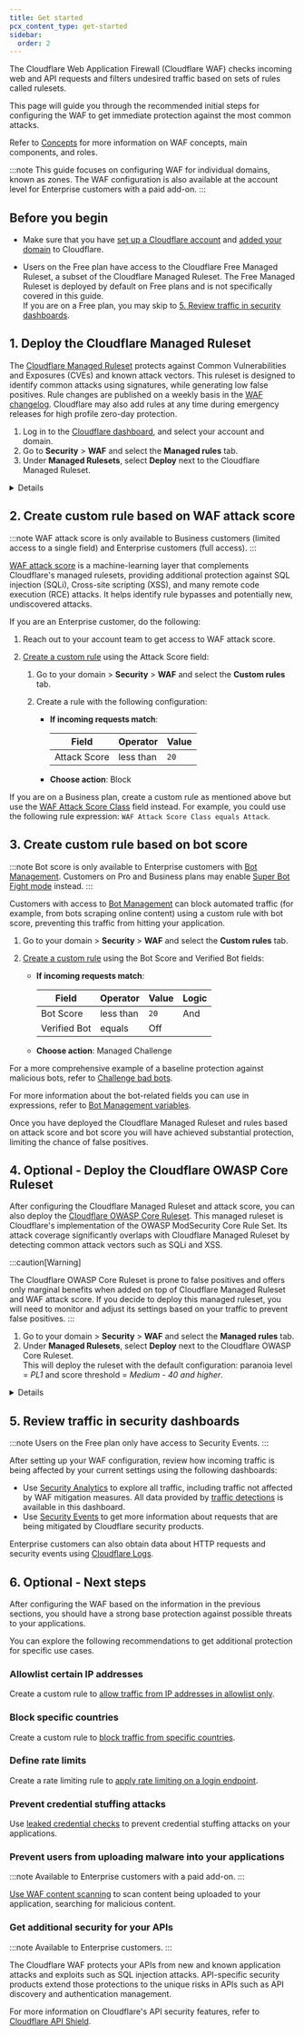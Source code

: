 ```yaml
---
title: Get started
pcx_content_type: get-started
sidebar:
  order: 2
---
```



The Cloudflare Web Application Firewall (Cloudflare WAF) checks incoming web and API requests and filters undesired traffic based on sets of rules called rulesets.

This page will guide you through the recommended initial steps for configuring the WAF to get immediate protection against the most common attacks.

Refer to [Concepts](/waf/concepts/) for more information on WAF concepts, main components, and roles.

:::note
This guide focuses on configuring WAF for individual domains, known as <GlossaryTooltip term="zone">zones</GlossaryTooltip>. The WAF configuration is also available at the account level for Enterprise customers with a paid add-on.
:::

## Before you begin

- Make sure that you have [set up a Cloudflare account](/fundamentals/setup/account/) and [added your domain](/fundamentals/setup/manage-domains/add-site/) to Cloudflare.

- Users on the Free plan have access to the Cloudflare Free Managed Ruleset, a subset of the Cloudflare Managed Ruleset. The Free Managed Ruleset is deployed by default on Free plans and is not specifically covered in this guide.<br/>If you are on a Free plan, you may skip to [5. Review traffic in security dashboards](#5-review-traffic-in-security-dashboards).

## 1. Deploy the Cloudflare Managed Ruleset

The [Cloudflare Managed Ruleset](/waf/managed-rules/reference/cloudflare-managed-ruleset/) protects against Common Vulnerabilities and Exposures (CVEs) and known attack vectors. This ruleset is designed to identify common attacks using signatures, while generating low false positives. Rule changes are published on a weekly basis in the [WAF changelog](/waf/change-log/). Cloudflare may also add rules at any time during emergency releases for high profile zero-day protection.

1. Log in to the [Cloudflare dashboard](https://dash.cloudflare.com), and select your account and domain.
2. Go to **Security** > **WAF** and select the **Managed rules** tab.
3. Under **Managed Rulesets**, select **Deploy** next to the Cloudflare Managed Ruleset.

<Details header="Default settings and ruleset customization">

By default, the Cloudflare Managed Ruleset enables only a subset of rules and it is designed to strike a balance between protection and false positives. You can review and enable additional rules based on your application technology stack.

In particular situations, enabling the managed ruleset can cause some false positives. False positives are legitimate requests inadvertently mitigated by the WAF. For information on addressing false positives, refer to [Handle false positives](/waf/managed-rules/handle-false-positives/).

If you are testing the WAF against pentesting tools, it is recommended that you enable all rules by using the following ruleset configuration:

- **Ruleset action**: _Block_
- **Ruleset status**: _Enabled_ (enables all rules in the ruleset)

For more information on configuring the Cloudflare Managed Ruleset in the dashboard, refer to [Configure field values for all the rules](/waf/managed-rules/deploy-zone-dashboard/#configure-field-values-for-all-the-rules).

</Details>

## 2. Create custom rule based on WAF attack score

:::note
WAF attack score is only available to Business customers (limited access to a single field) and Enterprise customers (full access).
:::

[WAF attack score](/waf/detections/attack-score/) is a machine-learning layer that complements Cloudflare's managed rulesets, providing additional protection against SQL injection (SQLi), Cross-site scripting (XSS), and many remote code execution (RCE) attacks. It helps identify rule bypasses and potentially new, undiscovered attacks.

If you are an Enterprise customer, do the following:

1. Reach out to your account team to get access to WAF attack score.

2. [Create a custom rule](/waf/custom-rules/create-dashboard/) using the <GlossaryTooltip term="attack score">Attack Score</GlossaryTooltip> field:

   1. Go to your domain > **Security** > **WAF** and select the **Custom rules** tab.
   2. Create a rule with the following configuration:

      - **If incoming requests match**:

        | Field        | Operator  | Value |
        | ------------ | --------- | ----- |
        | Attack Score | less than | `20`  |

      - **Choose action**: Block

If you are on a Business plan, create a custom rule as mentioned above but use the [WAF Attack Score Class](/waf/detections/attack-score/#available-scores) field instead. For example, you could use the following rule expression: `WAF Attack Score Class equals Attack`.

## 3. Create custom rule based on bot score

:::note
Bot score is only available to Enterprise customers with [Bot Management](/bots/get-started/bm-subscription/). Customers on Pro and Business plans may enable [Super Bot Fight mode](/bots/get-started/pro/) instead.
:::

Customers with access to [Bot Management](/bots/get-started/bm-subscription/) can block automated traffic (for example, from bots scraping online content) using a custom rule with bot score, preventing this traffic from hitting your application.

1. Go to your domain > **Security** > **WAF** and select the **Custom rules** tab.

2. [Create a custom rule](/waf/custom-rules/create-dashboard/) using the <GlossaryTooltip term="bot score">Bot Score</GlossaryTooltip> and <GlossaryTooltip term="verified bot">Verified Bot</GlossaryTooltip> fields:

   - **If incoming requests match**:

     | Field        | Operator  | Value | Logic |
     | ------------ | --------- | ----- | ----- |
     | Bot Score    | less than | `20`  | And   |
     | Verified Bot | equals    | Off   |       |

   - **Choose action**: Managed Challenge

For a more comprehensive example of a baseline protection against malicious bots, refer to [Challenge bad bots](/waf/custom-rules/use-cases/challenge-bad-bots/#general-protection).

For more information about the bot-related fields you can use in expressions, refer to [Bot Management variables](/bots/reference/bot-management-variables/).

Once you have deployed the Cloudflare Managed Ruleset and rules based on attack score and bot score you will have achieved substantial protection, limiting the chance of false positives.

## 4. Optional - Deploy the Cloudflare OWASP Core Ruleset

After configuring the Cloudflare Managed Ruleset and attack score, you can also deploy the [Cloudflare OWASP Core Ruleset](/waf/managed-rules/reference/owasp-core-ruleset/). This managed ruleset is Cloudflare's implementation of the OWASP ModSecurity Core Rule Set. Its attack coverage significantly overlaps with Cloudflare Managed Ruleset by detecting common attack vectors such as SQLi and XSS.

:::caution[Warning]

The Cloudflare OWASP Core Ruleset is prone to false positives and offers only marginal benefits when added on top of Cloudflare Managed Ruleset and WAF attack score. If you decide to deploy this managed ruleset, you will need to monitor and adjust its settings based on your traffic to prevent false positives.
:::

1. Go to your domain > **Security** > **WAF** and select the **Managed rules** tab.
2. Under **Managed Rulesets**, select **Deploy** next to the Cloudflare OWASP Core Ruleset.<br/>
   This will deploy the ruleset with the default configuration: paranoia level = _PL1_ and score threshold = _Medium - 40 and higher_.

<Details header="Ruleset configuration">

Unlike the signature-based Cloudflare Managed Ruleset, the Cloudflare OWASP Core Ruleset is score-based. You select a certain paranoia level (levels vary from _PL1_ to _PL4_, where _PL1_ is the lowest level), which enables an increasing larger group of rules. You also select a score threshold, which decides when to perform the configured action. Low paranoia with a high score threshold usually leads to fewer false positives. For an example of how the OWASP Core Ruleset is evaluated, refer to [OWASP evaluation example](/waf/managed-rules/reference/owasp-core-ruleset/example/).

Follow one of these strategies to configure the ruleset according to your needs:

- Start from a strict configuration (paranoia level = _PL4_, score threshold = _Low - 60 and higher_). Reduce the score threshold and paranoia level until you achieve a good false positives/true positives rate for your incoming traffic.
- Alternatively, start from a more permissive configuration (paranoia level = _PL1_, score threshold = _High - 25 and higher_) and increase both parameters to adjust your protection, trying to keep a low number of false positives.

For more information on configuring the Cloudflare OWASP Core Ruleset in the dashboard, refer to [Configure field values for all the rules](/waf/managed-rules/deploy-zone-dashboard/#configure-field-values-for-all-the-rules).

</Details>

## 5. Review traffic in security dashboards

:::note
Users on the Free plan only have access to Security Events.
:::

After setting up your WAF configuration, review how incoming traffic is being affected by your current settings using the following dashboards:

- Use [Security Analytics](/waf/analytics/security-analytics/) to explore all traffic, including traffic not affected by WAF mitigation measures. All data provided by [traffic detections](/waf/concepts/#available-traffic-detections) is available in this dashboard.
- Use [Security Events](/waf/analytics/security-events/) to get more information about requests that are being mitigated by Cloudflare security products.

Enterprise customers can also obtain data about HTTP requests and security events using [Cloudflare Logs](/logs/).

## 6. Optional - Next steps

After configuring the WAF based on the information in the previous sections, you should have a strong base protection against possible threats to your applications.

You can explore the following recommendations to get additional protection for specific use cases.

### Allowlist certain IP addresses

Create a custom rule to [allow traffic from IP addresses in allowlist only](/waf/custom-rules/use-cases/allow-traffic-from-ips-in-allowlist/).

### Block specific countries

Create a custom rule to [block traffic from specific countries](/waf/custom-rules/use-cases/block-traffic-from-specific-countries/).

### Define rate limits

Create a rate limiting rule to [apply rate limiting on a login endpoint](/waf/rate-limiting-rules/use-cases/#example-1).

### Prevent credential stuffing attacks

Use [leaked credential checks](/waf/managed-rules/check-for-exposed-credentials/) to prevent <GlossaryTooltip term="credential stuffing">credential stuffing</GlossaryTooltip> attacks on your applications.

### Prevent users from uploading malware into your applications

:::note
Available to Enterprise customers with a paid add-on.
:::

[Use WAF content scanning](/waf/detections/malicious-uploads/get-started/) to scan content being uploaded to your application, searching for malicious content.

### Get additional security for your APIs

:::note
Available to Enterprise customers.
:::

The Cloudflare WAF protects your APIs from new and known application attacks and exploits such as SQL injection attacks. API-specific security products extend those protections to the unique risks in APIs such as API discovery and authentication management.

For more information on Cloudflare's API security features, refer to [Cloudflare API Shield](/api-shield/).
